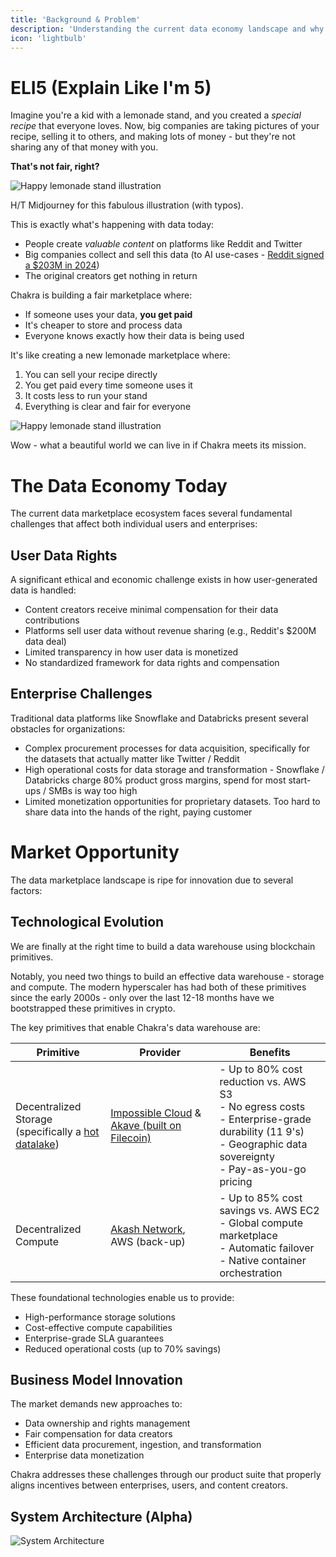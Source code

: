 ```yaml
---
title: 'Background & Problem'
description: 'Understanding the current data economy landscape and why Chakra exists.'
icon: 'lightbulb'
---
```


# ELI5 (Explain Like I'm 5)

Imagine you're a kid with a lemonade stand, and you created a _special recipe_ that everyone loves. Now, big companies are taking pictures of your recipe, selling it to others, and making lots of money - but they're not sharing any of that money with you.

**That's not fair, right?**

<img src='/images/lemonade-sad.webp' alt='Happy lemonade stand illustration' />
<p className='text-sm text-center italic'>
  H/T Midjourney for this fabulous illustration (with typos).
</p>
This is exactly what's happening with data today:

- People create _valuable content_ on platforms like Reddit and Twitter
- Big companies collect and sell this data (to AI use-cases - [Reddit signed a $203M in 2024](https://arstechnica.com/ai/2024/02/reddit-has-already-booked-203m-in-revenue-licensing-data-for-ai-training/))
- The original creators get nothing in return

Chakra is building a fair marketplace where:

- If someone uses your data, **you get paid**
- It's cheaper to store and process data
- Everyone knows exactly how their data is being used

It's like creating a new lemonade marketplace where:

1. You can sell your recipe directly
2. You get paid every time someone uses it
3. It costs less to run your stand
4. Everything is clear and fair for everyone

<img
  src='/images/lemonade-happy.webp'
  alt='Happy lemonade stand illustration'
/>
<p className='text-sm text-center italic'>
  Wow - what a beautiful world we can live in if Chakra meets its mission.
</p>

# The Data Economy Today

The current data marketplace ecosystem faces several fundamental challenges that affect both individual users and enterprises:

## User Data Rights

A significant ethical and economic challenge exists in how user-generated data is handled:

- Content creators receive minimal compensation for their data contributions
- Platforms sell user data without revenue sharing (e.g., Reddit's $200M data deal)
- Limited transparency in how user data is monetized
- No standardized framework for data rights and compensation

## Enterprise Challenges

Traditional data platforms like Snowflake and Databricks present several obstacles for organizations:

- Complex procurement processes for data acquisition, specifically for the datasets that actually matter like Twitter / Reddit
- High operational costs for data storage and transformation - Snowflake / Databricks charge 80% product gross margins, spend for most start-ups / SMBs is way too high
- Limited monetization opportunities for proprietary datasets. Too hard to share data into the hands of the right, paying customer

# Market Opportunity

The data marketplace landscape is ripe for innovation due to several factors:

## Technological Evolution

We are finally at the right time to build a data warehouse using blockchain primitives.

Notably, you need two things to build an effective data warehouse - storage and compute.
The modern hyperscaler has had both of these primitives since the early 2000s - only over the last 12-18 months have we bootstrapped these primitives in crypto.

The key primitives that enable Chakra's data warehouse are:

| Primitive                                                                                                            | Provider                                                                                                  | Benefits                                                                                                                                                             |
| -------------------------------------------------------------------------------------------------------------------- | --------------------------------------------------------------------------------------------------------- | -------------------------------------------------------------------------------------------------------------------------------------------------------------------- |
| Decentralized Storage <br/>(specifically a [hot datalake](https://cloud.google.com/learn/what-is-a-data-lake?hl=en)) | [Impossible Cloud](https://www.impossiblecloud.com/) & [Akave (built on Filecoin)](https://www.akave.ai/) | - Up to 80% cost reduction vs. AWS S3<br/>- No egress costs<br/>- Enterprise-grade durability (11 9's)<br/>- Geographic data sovereignty<br/>- Pay-as-you-go pricing |
| Decentralized Compute                                                                                                | [Akash Network](https://console.akash.network/), AWS (back-up)                                            | - Up to 85% cost savings vs. AWS EC2<br/>- Global compute marketplace<br/>- Automatic failover<br/>- Native container orchestration                                  |

These foundational technologies enable us to provide:

- High-performance storage solutions
- Cost-effective compute capabilities
- Enterprise-grade SLA guarantees
- Reduced operational costs (up to 70% savings)

## Business Model Innovation

The market demands new approaches to:

- Data ownership and rights management
- Fair compensation for data creators
- Efficient data procurement, ingestion, and transformation
- Enterprise data monetization

Chakra addresses these challenges through our product suite that properly aligns incentives between enterprises, users, and content creators.

## System Architecture (Alpha)

<img src='/images/system.svg' alt='System Architecture' />
